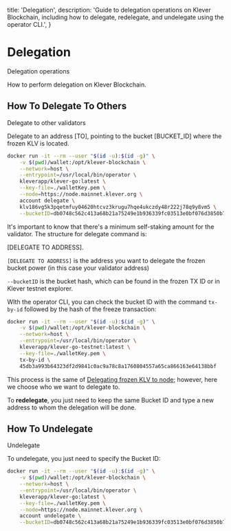   title: 'Delegation',
  description:
    'Guide to delegation operations on Klever Blockchain, including how to delegate, redelegate, and undelegate using the operator CLI.',
}

# Delegation

Delegation operations

How to perform delegation on Klever Blockchain.

## How To Delegate To Others

Delegate to other validators

Delegate to an address [TO], pointing to the bucket [BUCKET_ID] where the frozen KLV is located.

```bash
docker run -it --rm --user "$(id -u):$(id -g)" \
    -v $(pwd)/wallet:/opt/klever-blockchain \
    --network=host \
    --entrypoint=/usr/local/bin/operator \
    kleverapp/klever-go:latest \
    --key-file=./walletKey.pem \
    --node=https://node.mainnet.klever.org \
    account delegate \
    klv186vg5k3pqetmfuy04620htcvz3krugu7hqe4ukczdy48r222j78q9y8vm5 \
    --bucketID=db0748c562c413a68b21a75249e1b936339fc03513e0bf076d3850b7a81113d2
```

It's important to know that there's a minimum self-staking amount for the validator. The structure for delegate command is:

[DELEGATE TO ADDRESS].

`[DELEGATE TO ADDRESS]` is the address you want to delegate the frozen bucket power (in this case your validator address)

`--bucketID` is the bucket hash, which can be found in the frozen TX ID or in Klever testnet explorer.

WIth the operator CLI, you can check the bucket ID with the command `tx-by-id` followed by the hash of the freeze transaction:

```bash
docker run -it --rm --user "$(id -u):$(id -g)" \
    -v $(pwd)/wallet:/opt/klever-blockchain \
    --network=host \
    --entrypoint=/usr/local/bin/operator \
    kleverapp/klever-go-testnet:latest \
    --key-file=./walletKey.pem \
    tx-by-id \
    45db3a993b64323df2d9841c0ac9a78c8a1760804557a65ca866163e64138bbf
```

This process is the same of [Delegating frozen KLV to node](/become-a-validator#how-to-delegate-frozen-klv-to-node); however, here we choose who we want to delegate to.

To **redelegate**, you just need to keep the same Bucket ID and type a new address to whom the delegation will be done.



## How To Undelegate

Undelegate

To undelegate, you just need to specify the Bucket ID:

```bash
docker run -it --rm --user "$(id -u):$(id -g)" \
    -v $(pwd)/wallet:/opt/klever-blockchain \
    --network=host \
    --entrypoint=/usr/local/bin/operator \
    kleverapp/klever-go:latest \
    --key-file=./walletKey.pem \
    --node=https://node.mainnet.klever.org \
    account undelegate \
    --bucketID=db0748c562c413a68b21a75249e1b936339fc03513e0bf076d3850b7a81113d2
```




